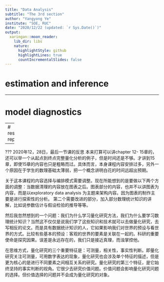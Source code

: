 ```yaml
---
title: "Data Analysis"
subtitle: "The 3rd section"
author: "Yangyong Ye"
institute: "SOE, RUC"
date: "2020/12/22 (updated: `r Sys.Date()`)"
output:
  xaringan::moon_reader:
    lib_dir: libs
    nature:
      highlightStyle: github
      highlightLines: true
      countIncrementalSlides: false
---
```


# estimation and inference


---

# model diagnostics

---
# results reports


---

???
2020年12，28日，最后一节课的反思
本来打算可以讲chapter 12- 15章的，还可以举一个从起点到终点完整量化分析的例子，但是时间还是不够。才讲到15章，即使15章的内容也只是粗略而过。具体而言，本身课程内容安排过多，另外一个原因在于学生的数理基础太薄弱，把一个概念讲明白花的时间远超出预期。

关于这本课程的内容选择与编排模式需要调整。现在所能想到的是要做以下两个方面的调整：当数据清理的内容放在图表之后。图表部分的内容，也并不以讲图表为内容，而是以exploratory data analysis 为主题来架构内容。因为图表的制作主要是进行探索性的分析。
第二个需要改进的部分，加入部分数理统计知识的讲解，比如说参数估计与假设检验的推导等等。

然后我忽然想到的一个问题：我们为什么学习量化研究方法，我们为什么要学习数理统计知识？当然这不仅仅是说我们学了这些知识和技术就可以去做量化研究，去写相反的论文。而是具有数据统计知识的人，它如果影响我们对世界的预设与看世界的方式。比较有些基本的预设：客观的世界的要素是关联在一起的。科研的重要使命是探究因果。误差是永远存在的，我们只是接近真理，而浊掌控他。

在思维方式，量化研究的三个重要特征是：可测量，相关性，事实性判断。即量化研究关注可测量，可用数字表达的现象，量化研究也会涉及单个特征的描述，但是更为核心的是进行不同要素之间相互关系的研究。量化研究的第三个特征，是它始终坚持的事实判断的视角。它很少去研究价值问题。价值问题会影响量化研究问题的选择。但价值选择的问题并不会成为量化研究的对象。
